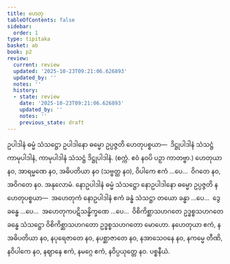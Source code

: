 ```yaml
---
title: ဟေတု
tableOfContents: false
sidebar:
  order: 1
type: tipitaka
basket: ab
book: p2
review:
  current: review
  updated: '2025-10-23T09:21:06.626893'
  updated_by: ''
  notes: ''
  history:
  - state: review
    date: '2025-10-23T09:21:06.626893'
    updated_by: ''
    notes: ''
    previous_state: draft
---
```



<ReviewStatus review={frontmatter.review} showDetails={true} />

<HypothesisAnnotation frontmatter={frontmatter} />

<DynamicBreadcrumb />

<Division number="15" book="p2" e="ch" v="38" p="341">

<Paragraph number="3563" book="p2">
ဥပါဒါနံ ဓမ္မံ သံသဋ္ဌော ဥပါဒါနော ဓမ္မော ဥပ္ပဇ္ဇတိ ဟေတုပစ္စယာ—  ဒိဋ္ဌုပါဒါနံ သံသဋ္ဌံ ကာမုပါဒါနံ, ကာမုပါဒါနံ သံသဋ္ဌံ ဒိဋ္ဌုပါဒါနံ. (စက္ကံ. ဧဝံ နဝပိ ပဉှာ ကာတဗ္ဗာ.)
</Paragraph>

<Paragraph number="3564" book="p2">
ဟေတုယာ နဝ, အာရမ္မဏေ နဝ, အဓိပတိယာ နဝ (သဗ္ဗတ္ထ နဝ), ဝိပါကေ ဧကံ …ပေ…  ဝိဂတေ နဝ, အဝိဂတေ နဝ.

</Paragraph>
</Division>

<Paragraph number="3565" type="center" book="p2">
အနုလောမံ.


</Paragraph>

<Division number="16" book="p2" e="ch" v="38" p="341">

<Paragraph number="3566" book="p2">
နောဥပါဒါနံ ဓမ္မံ သံသဋ္ဌော နောဥပါဒါနော ဓမ္မော ဥပ္ပဇ္ဇတိ နဟေတုပစ္စယာ—  အဟေတုကံ နောဥပါဒါနံ ဧကံ ခန္ဓံ သံသဋ္ဌာ တယော ခန္ဓာ …ပေ…  ဒွေ ခန္ဓေ …ပေ…  အဟေတုကပဋိသန္ဓိက္ခဏေ …ပေ…  ဝိစိကိစ္ဆာသဟဂတေ ဥဒ္ဓစ္စသဟဂတေ ခန္ဓေ သံသဋ္ဌော ဝိစိကိစ္ဆာသဟဂတော ဥဒ္ဓစ္စသဟဂတော မောဟော.
</Paragraph>

<Paragraph number="3567" book="p2">
နဟေတုယာ ဧကံ, နအဓိပတိယာ နဝ, နပုရေဇာတေ နဝ, နပစ္ဆာဇာတေ နဝ, နအာသေဝနေ နဝ, နကမ္မေ တီဏိ, နဝိပါကေ နဝ, နဈာနေ ဧကံ, နမဂ္ဂေ ဧကံ, နဝိပ္ပယုတ္တေ နဝ.

</Paragraph>
</Division>

<Paragraph number="3568" type="center" book="p2">
ပစ္စနီယံ.
</Paragraph>